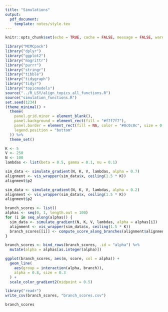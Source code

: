 ```yaml
---
title: "Simulations"
output:
  pdf_document:
    template: notes/style.tex
---
```


```r
knitr::opts_chunk$set(echo = TRUE, cache = FALSE, message = FALSE, warning = FALSE, fig.width = 5, fig.height = 2)
```

```r
library("MCMCpack")
library("dplyr")
library("ggplot2")
library("magrittr")
library("purrr")
library("stringr")
library("tibble")
library("tidygraph")
library("tidyr")
library("topicmodels")
source("../R_LSY/align_topics_all_functions.R")
source("simulation_functions.R")
set.seed(1234)
(theme_minimal() + 
  theme(
    panel.grid.minor = element_blank(),
    panel.background = element_rect(fill = "#f7f7f7"),
    panel.border = element_rect(fill = NA, color = "#0c0c0c", size = 0.6),
    legend.position = "bottom"
  )) %>%
  theme_set()
```

```r
K <- 5
V <- 250
N <- 100
lambdas <- list(beta = 0.5, gamma = 0.1, nu = 0.1)

sim_data <- simulate_gradient(N, K, V, lambdas, alpha = 0.7)
alignment <- vis_wrapper(sim_data$x, ceiling(1.5 * K))
alignment$p2
```


```r
sim_data <- simulate_gradient(N, K, V, lambdas, alpha = 0.2)
alignment <- vis_wrapper(sim_data$x, ceiling(1.5 * K))
alignment$p2
```


```r
branch_scores <- list()
alphas <- seq(0, 1, length.out = 100)
for (i in seq_along(alphas)) {
  sim_data <- simulate_gradient(N, K, V, lambdas, alpha = alphas[i])
  alignment <- vis_wrapper(sim_data$x, ceiling(1.5 * K))
  branch_scores[[i]] <- compute_score_along_branches(alignment$alignment)
}

branch_scores <- bind_rows(branch_scores, .id = "alpha") %>%
  mutate(alpha = alphas[as.integer(alpha)])
```


```r
ggplot(branch_scores, aes(m, score, col = alpha)) +
  geom_line(
    aes(group = interaction(alpha, branch)),
    alpha = 0.8, size = 0.3
  ) +
  scale_color_gradient2(midpoint = 0.5)
```

```r
library("readr")
write_csv(branch_scores, "branch_scores.csv")
```

```r
branch_scores
```

